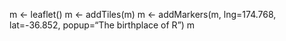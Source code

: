 m <- leaflet()
m <- addTiles(m)
m <- addMarkers(m, lng=174.768, lat=-36.852, popup="The birthplace of R")
m
